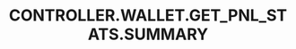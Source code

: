 ---
title: 'CONTROLLER.WALLET.GET_PNL_STATS.SUMMARY'
openapi: '/cn/api-reference/openapi-cn.json GET /wallet/{chain}/{walletAddress}/stats'
---
